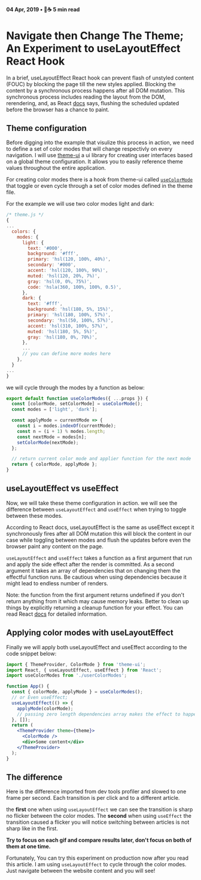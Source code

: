 
#### 04 Apr, 2019 • 📖☕️ 5 min read

# Navigate then Change The Theme; An Experiment to useLayoutEffect React Hook

In a brief, useLayoutEffect React hook can prevent flash of unstyled content (FOUC) by
blocking the page till the new styles applied. Blocking the content by a synchronous process
happens after all DOM mutation. This synchronous process includes reading the layout
from the DOM, rerendering, and, as React [docs](https://reactjs.org/docs/hooks-reference.html#uselayouteffect) says,
flushing the scheduled updated before the browser has a chance to paint.

<Frames
  photos={[useEffectResults[0]]}
  totalPages={0}
  initialLength={8}
  disallowScrollLoad={true}
/>

## Theme configuration

Before digging into the example that visulize this process in action,
we need to define a set of color modes that will change respectivly on every navigation.
I will use [theme-ui](https://theme-ui.com/) a ui library for creating user interfaces
based on a global theme configuration. It allows you to easily reference theme values
throughout the entire application.

For creating color modes there is a hook from theme-ui called [`useColorMode`](https://theme-ui.com/guides/color-mode-toggles) that
toggle or even cycle through a set of color modes defined in the theme file.

For the example we will use two color modes light and dark:

```js
/* theme.js */
{
...
  colors: {
    modes: {
      light: {
        text: '#000',
        background: '#fff',
        primary: 'hsl(120, 100%, 40%)',
        secondary: '#000',
        accent: 'hsl(120, 100%, 90%)',
        muted: 'hsl(120, 20%, 7%)',
        gray: 'hsl(0, 0%, 75%)',
        code: 'hsla(360, 100%, 100%, 0.5)',
      },
      dark: {
        text: '#fff',
        background: 'hsl(180, 5%, 15%)',
        primary: 'hsl(180, 100%, 57%)',
        secondary: 'hsl(50, 100%, 57%)',
        accent: 'hsl(310, 100%, 57%)',
        muted: 'hsl(180, 5%, 5%)',
        gray: 'hsl(180, 0%, 70%)',
      },
      ...
      // you can define more modes here
    },
  }
...
}
```

we will cycle through the modes by a function as below:

```js
export default function useColorModes({ ...props }) {
  const [colorMode, setColorMode] = useColorMode();
  const modes = ['light', 'dark'];

  const applyMode = currentMode => {
    const i = modes.indexOf(currentMode);
    const n = (i + 1) % modes.length;
    const nextMode = modes[n];
    setColorMode(nextMode);
  };

  // return current color mode and applier function for the next mode
  return { colorMode, applyMode };
}
```

## useLayoutEffect vs useEffect

Now, we will take these theme configuration in action.
we will see the difference between `useLayoutEffect` and `useEffect` when trying to toggle between these modes.

According to React docs, useLayoutEffect is the same as useEffect except it synchronously fires after all DOM mutation
this will block the content in our case while toggling between modes and flush the updates before even the browser paint any content on the page.

`useLayoutEffect` and `useEffect` takes a function as a first argument that run and apply the side effect after the render is committed.
As a second argument it takes an array of dependencies that on changing them the effectful function runs.
Be cautious when using dependencies because it might lead to endless number of renders.

Note: the function from the first argument returns undefined if you don't return anything from it which may cause memory leaks.
Better to clean up things by explicitly returning a cleanup function for your effect.
You can read React [docs](https://reactjs.org/docs/hooks-reference.html#useeffect) for detailed information.

## Applying color modes with useLayoutEffect

Finally we will apply both useLayoutEffect and useEffect according to the code snippet below:

```jsx
import { ThemeProvider, ColorMode } from 'theme-ui';
import React, { useLayoutEffect, useEffect } from 'React';
import useColorModes from './userColorModes';

function App() {
  const { colorMode, applyMode } = useColorModes();
  // or Even useEffect;
  useLayoutEffect(() => {
    applyMode(colorMode);
    // passing zero length dependencies array makes the effect to happen one time
  }, []);
  return (
    <ThemeProvider theme={theme}>
      <ColorMode />
      <div>Some content</div>
    </ThemeProvider>
  );
}
```

## The difference

Here is the difference imported from dev tools profiler and slowed to one frame per second.
Each transition is per click and to a different article.

the **first** one when using `useLayoutEffect` we can see the transition is sharp no
flicker between the color modes. The **second** when using `useEffect` the transition
caused a flicker you will notice switching between articles is not sharp like in the first.

**Try to focus on each gif and compare results later, don't focus on both of them at one time.**

<Frames
  photos={useEffectResults}
  totalPages={0}
  initialLength={8}
  disallowScrollLoad={true}
/>

Fortunately, You can try this experiment on production now after you read this article. I am using `useLayoutEffect`
to cycle through the color modes. Just navigate between the website content and you will see!
